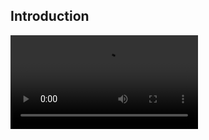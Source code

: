 
## Introduction

<Video src="https://www.youtube.com/embed/CuRq8wucobU"/>

To avoid unauthorized service access or operations, ZEGOCLOUD uses digital Tokens to verify user identity, control and validate user privileges. You will need to pass a Token when you log in to a room. 


## Understand the process

Your app clients request Tokens from your app server and provide the Token for privilege validation when logging in to a room. 

The following diagram shows the process of room login privilege validation:

<Frame width="auto" height="auto" caption="">
  <img src="https://storage.zego.im/sdk-doc/doc/video/zegocloud/KeyConceptIntro-Token-flowchart.jpg" />
</Frame>

1. Your app client requests a Token from your app server.
2. Your app server generates a Token and passes it to the client.
3. Your app client logs in to a room with userID, roomID, and the Token.
4. The ZEGOCLOUD SDK sends the Token to the ZEGO server for validation.
5. The ZEGOCLOUD server returns the validation result to the ZEGO Express SDK.
6. The ZEGOCLOUD SDK returns the validation result to the app client. If the validation passes, the user logs in to the room successfully; otherwise, the login fails.


## Get the AppID and ServerSecret

Go to [ZEGOCLOUD Admin Console](https://console.zegocloud.com) to get the App ID and ServerSecret of your project.

## Generate a Token on your app server

After getting your AppID and ServerSecret, you can define the validation rules on your app server or client based on your business requirements. 

Upon request from your app clients, your app server generates Tokens and sends the Tokens to the corresponding app clients. 

ZEGOCLOUD provides an open-source [Token generator](https://github.com/ZEGOCLOUD/zego_server_assistant) plug-in on GitHub, which you can use to generate Tokens on your app server using different programming languages such as Go, C++, Java, Python, PHP,.NET, and Node.js.

Currently, the Token generator we provided supports generating the following two types of Tokens:

| Token type          | Description                                                                                   | Use Cases                                                                                                                                                                                                                                                                                                                                                                                  |
| ------------------ | --------------------------------------------------------------------------------------------- | ----------------------------------------------------------------------------------------------------------------------------------------------------------------------------------------------------------------------------------------------------------------------------------------------------------------------------------------------------------------------------------------- |
| User identity Token | Developers must include the Token parameter when logging into a room to verify the user's legitimacy. | The user identity Token is used for simple permission verification in most business scenarios. In most cases, generating this Token is sufficient.                                                                                                                                                                                                                                 |
| User privilege Token | To further enhance security, room ID and stream ID privileges are opened to verify the logged-in room ID and stream ID. | The general use cases for room ID and stream ID privileges are as follows:<br/>- Distinguishing between regular rooms and member rooms, and controlling non-member users from logging into member rooms.<br/>- In voice chat rooms or live streaming scenarios, ensuring consistency between streaming users and users on the microphone to prevent "ghost microphone" phenomenon, where non-microphone users' voices are heard in the room.<br/>- In games like Werewolf, preventing hackers from using other user IDs to log into the same room after cracking the application, obtaining game information, and cheating, which affects the gaming experience of normal users. |

When generating two types of tokens, the `payload` requirements are as follows:

- **User identity Token**: To check the user's identity, you can pass null to the `payload` field.
- **User privilege Token**: To check the user's permissions based on the room ID and the streamed ID, you need to generate a valid payload field according to the following validation rules:
  - Validate room login permission only: Add the enable room validation configuration and disable stream publishing permission configuration to the `privilege` field of the `payload`. Set `room_id` to a valid room ID.
  - Validate stream publishing permission only: Add the disable room validation configuration and enable stream publishing permission configuration to the `privilege` field of the `payload`. Set `stream_id_list` to a valid list of stream IDs.
  - Validate both room login and stream publishing permissions: Add the enable room validation configuration and enable stream publishing permission configuration to the `privilege` field of the `payload`. Set `room_id` to a valid room ID and `stream_id_list` to a valid list of stream IDs.


<Warning title="Warning">

For business security, you must generate Tokens on your app server; Otherwise, there is a risk of ServerSecret being stolen.

</Warning>

| Language | Supported version           | Core function    | Code base                                                                                                                                  | Example - User identity Token                                                                                                                                                                      | Example - User privilege Token                                                                                                                                                                           |
| -------- | --------------------------- | ---------------- | ------------------------------------------------------------------------------------------------------------------------------------------ | -------------------------------------------------------------------------------------------------------------------------------------------------------------------------------------------------- | -------------------------------------------------------------------------------------------------------------------------------------------------------------------------------------------------------- |
| Go       | Go 1.14.15 or later         | GenerateToken04  | <ul><li><a target="_blank" href="https://github.com/ZEGOCLOUD/zego_server_assistant/blob/master/token/go/src/token04">GitHub</a></li></ul> | <ul><li><a target="_blank" href="https://github.com/ZEGOCLOUD/zego_server_assistant/blob/master/token/go/sample/sample-base.go">GitHub</a></li></ul>                                               | <ul><li><a target="_blank" href="https://github.com/ZEGOCLOUD/zego_server_assistant/blob/master/token/go/sample/sample-for-rtcroom.go">GitHub</a></li></ul>                                              |
| C++      | C++ 11 or later             | GenerateToken04  | <ul><li><a target="_blank" href="https://github.com/ZEGOCLOUD/zego_server_assistant/blob/master/token/c%2B%2B">GitHub</a></li></ul>        | <ul><li><a target="_blank" href="https://github.com/ZEGOCLOUD/zego_server_assistant/blob/master/token/c%2B%2B/sample/demo/main.cc">GitHub</a></li></ul>                                            |                                                                                                                                                                                                          |
| Java     | Java 1.8 or later           | generateToken04  | <ul><li><a target="_blank" href="https://github.com/ZEGOCLOUD/zego_server_assistant/blob/master/token/java/token04">GitHub</a></li></ul>   | <ul><li><a target="_blank" href="https://github.com/ZEGOCLOUD/zego_server_assistant/blob/master/token/java/token04/src/im/zego/serverassistant/sample/Token04SampleBase.java">GitHub</a></li></ul> | <ul><li><a target="_blank" href="https://github.com/ZEGOCLOUD/zego_server_assistant/blob/master/token/java/token04/src/im/zego/serverassistant/sample/Token04SampleForRtcRoom.java">GitHub</a></li></ul> |
| Python   | Python 3.6.8 or later       | generate_token04 | <ul><li><a target="_blank" href="https://github.com/ZEGOCLOUD/zego_server_assistant/blob/master/token/python/token04">GitHub</a></li></ul> | <ul><li><a target="_blank" href="https://github.com/ZEGOCLOUD/zego_server_assistant/blob/master/token/python/token04/test/base_sample.py">GitHub</a></li></ul>                                     | <ul><li><a target="_blank" href="https://github.com/ZEGOCLOUD/zego_server_assistant/blob/master/token/python/token04/test/rtcroom_sample.py">GitHub</a></li></ul>                                        |
| PHP      | PHP 7.0 or later            | generateToken04  | <ul><li><a target="_blank" href="https://github.com/ZEGOCLOUD/zego_server_assistant/blob/master/token/php/token04">GitHub</a></li></ul>    | <ul><li><a target="_blank" href="https://github.com/ZEGOCLOUD/zego_server_assistant/blob/master/token/php/token04/test/test.php">GitHub</a></li></ul>                                              | <ul><li><a target="_blank" href="https://github.com/ZEGOCLOUD/zego_server_assistant/blob/master/token/php/token04/test/testForRtcRoom.php">GitHub</a></li></ul>                                          |
| .NET     | .NET Framework 3.5 or later | GenerateToken04  | <ul><li><a target="_blank" href="https://github.com/ZEGOCLOUD/zego_server_assistant/blob/master/token/.net">GitHub</a></li></ul>           | <ul><li><a target="_blank" href="https://github.com/ZEGOCLOUD/zego_server_assistant/blob/master/token/.net/demo/WindowsFormsApp1/Form1.cs">GitHub</a></li></ul>                                    |                                                                                                                                                                                                          |
| Node.js  | Node.js 8 or later          | generateToken04  | <ul><li><a target="_blank" href="https://github.com/ZEGOCLOUD/zego_server_assistant/blob/master/token/nodejs">GitHub</a></li></ul>         | <ul><li><a target="_blank" href="https://github.com/ZEGOCLOUD/zego_server_assistant/blob/master/token/nodejs/sample/sample-base.js">GitHub</a></li></ul>                                           | <ul><li><a target="_blank" href="https://github.com/ZEGOCLOUD/zego_server_assistant/blob/master/token/nodejs/sample/sample-rtc-room.js">GitHub</a></li></ul>                                             |




## How to get a temporary Token

To make it easier for you to try and test the user authentication feature, [ZEGOCLOUD Admin Console](https://console.zegocloud.com) provides a tool for generating temporary Tokens, which you can use directly in a testing environment. In production, you must generate Tokens on your app server.
